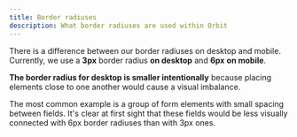 ```yaml
---
title: Border radiuses
description: What border radiuses are used within Orbit
---
```


There is a difference between our border radiuses on desktop and mobile.
Currently, we use a **3px** border radius **on desktop** and **6px** **on mobile**.

**The border radius for desktop is smaller intentionally**
because placing elements close to one another would cause a visual imbalance.

The most common example is a group of form elements with small spacing between fields.
It's clear at first sight that these fields would be less visually connected
with 6px border radiuses than with 3px ones.

